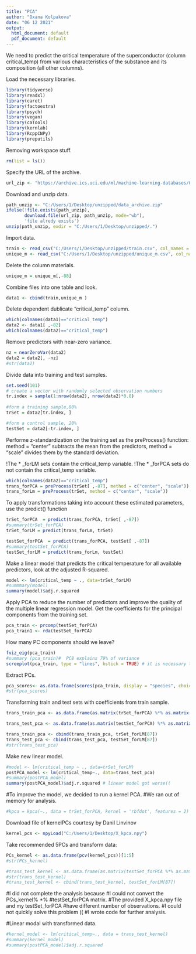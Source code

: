 ```yaml
---
title: "PCA"
author: "Oxana Kolpakova"
date: "06 12 2021"
output:
  html_document: default
  pdf_document: default
---
```

We need to predict the critical temperature of the superconductor (column critical_temp) from various characteristics of the substance and its composition (all other columns).

Load the necessary libraries. 
```r
library(tidyverse)
library(readxl)
library(caret)
library(factoextra)
library(psych)
library(vegan)
library(caTools)
library(kernlab)
library(RcppCNPy)
library(preputils)
```
Removing workspace stuff.
```r
rm(list = ls())
```
Specify the URL of the archive.
```r
url_zip <- "https://archive.ics.uci.edu/ml/machine-learning-databases/00464/superconduct.zip"
```
Download and unzip data.
```r
path_unzip <- "C:/Users/1/Desktop/unzipped/data_archive.zip"
ifelse(!file.exists(path_unzip), 
       download.file(url_zip, path_unzip, mode="wb"), 
       'file alredy exists')
unzip(path_unzip, exdir = "C:/Users/1/Desktop/unzipped/.")
```
Import data.
```r
train <- read_csv("C:/Users/1/Desktop/unzipped/train.csv", col_names = TRUE)
unique_m <- read_csv("C:/Users/1/Desktop/unzipped/unique_m.csv", col_names = TRUE)
```
Delete the column materials.
```r
unique_m = unique_m[,-88] 
```
Combine files into one table and look.
```r
data1 <- cbind(train,unique_m )
```
Delete dependent dublicate "critical_temp" column.
```r
which(colnames(data1)=="critical_temp")
data2 <- data1[ ,-82]
which(colnames(data2)=="critical_temp")
```
Remove predictors with near-zero variance.
```r
nz = nearZeroVar(data2)
data2 = data2[, -nz]
#str(data2)
```
Divide data into training and test samples.
```r
set.seed(101) 
# create a vector with randomly selected observation numbers 
tr.index = sample(1:nrow(data2), nrow(data2)*0.8) 
 
#form a training sample,80%
trSet = data2[tr.index, ]

#form a control sample, 20%
testSet = data2[-tr.index, ]
```
Performe z-standardization on the training set as the preProcess() function:
method = "center" subtracts the mean from the predictors, method = "scale" divides them by the standard deviation.

!The * _forLM sets contain the critical_temp variable.
!The * _forPCA sets do not contain the critical_temp variable. 
```r
which(colnames(data2)=="critical_temp")
trans_forPCA = preProcess(trSet[ ,-87], method = c("center", "scale"))
trans_forLm = preProcess(trSet, method = c("center", "scale"))
```
To apply transformations taking into account these estimated parameters, use the predict() function 
```r
trSet_forPCA  = predict(trans_forPCA, trSet[ ,-87])
#summary(trSet_forPCA)
trSet_forLM = predict(trans_forLm, trSet)

testSet_forPCA  = predict(trans_forPCA, testSet[ ,-87])
#summary(testSet_forPCA)
testSet_forLM = predict(trans_forLm, testSet)
```
Make a linear model that predicts the critical temperature for all available predictors, look at the adjusted R-squared.
```r
model <- lm(critical_temp ~ ., data=trSet_forLM)
#summmary(model)
summary(model)$adj.r.squared
```
Apply PCA to reduce the number of predictors and improve the quality of the multiple linear regression model. Get the coefficients for the principal components from the training set.
```r
pca_train <- prcomp(testSet_forPCA)
pca_train1 <- rda(testSet_forPCA)
```
How many PC components should we leave?
```r
fviz_eig(pca_train)
#summary (pca_train)#  PC8 explains 79% of variance 
screeplot(pca_train, type = "lines", bstick = TRUE) # it is necessary to leave PC8 
```
Extract PCs. 
```r
pca_scores<- as.data.frame(scores(pca_train, display = "species", choices = c(1:8), scaling = 0))
#str(pca_scores)
```
Transforming train and test sets with coefficients from train sample.
```r
trans_train_pca <- as.data.frame(as.matrix(trSet_forPCA) %*% as.matrix(pca_scores))

trans_test_pca <- as.data.frame(as.matrix(testSet_forPCA) %*% as.matrix(pca_scores))

trans_train_pca <- cbind(trans_train_pca, trSet_forLM[87])
trans_test_pca <- cbind(trans_test_pca, testSet_forLM[87])
#str(trans_test_pca)
```
Make new linear model.
```r
#model <- lm(critical_temp ~ ., data=trSet_forLM)
postPCA_model <- lm(critical_temp~., data=trans_test_pca)
#summary(postPCA_model)
summary(postPCA_model)$adj.r.squared # linear model got worse((

```
#To improve the model, we decided to run a kernel PCA.
#We ran out of memory for analysis.
```r
#kpca = kpca(~., data = trSet_forPCA, kernel = 'rbfdot', features = 2)
```
Download file of kernelPCs courtesy by Danil Linvinov
```r
kernel_pcs <- npyLoad("C:/Users/1/Desktop/X_kpca.npy")
```
Take recommended 5PCs and transform data:
```r
PCs_kernel <- as.data.frame(pcv(kernel_pcs))[1:5]
#str(PCs_kernel)

#trans_test_kernel <- as.data.frame(as.matrix(testSet_forPCA %*% as.matrix(PCs_kernel))
#str(trans_test_kernel)
#trans_test_kernel <- cbind(trans_test_kernel, testSet_forLM[87])
```
#I did not complete the analysis because
#I could not convert the PCs_kernel% *% #testSet_forPCA matrix.
#The provided X_kpca.npy file and my testSet_forPCA 
#have different number of observations.
#I could not quickly solve this problem ((
#I wrote code for further analysis. 

#Linear modal with transformed data. 
```r
#kernel_model <- lm(critical_temp~., data = trans_test_kernel)
#summary(kernel_model)
#summary(postPCA_model)$adj.r.squared
```
